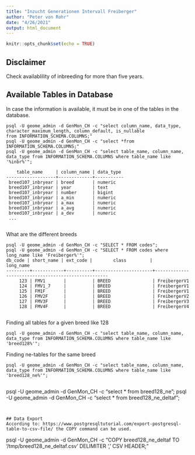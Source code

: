 ```yaml
---
title: "Inzucht Generationen Intervall Freiberger"
author: "Peter von Rohr"
date: "4/26/2021"
output: html_document
---
```


```r
knitr::opts_chunk$set(echo = TRUE)
```

## Disclaimer
Check availablility of inbreeding for more than five years.


## Available Tables in Database
In case the information is available, it must be in one of the tables in the database.

```
psql -U geome_admin -d GenMon_CH -c "select column_name, data_type, character_maximum_length, column_default, is_nullable
from INFORMATION_SCHEMA.COLUMNS;"
psql -U geome_admin -d GenMon_CH -c "select *from INFORMATION_SCHEMA.COLUMNS;"
psql -U geome_admin -d GenMon_CH -c "select table_name, column_name, data_type from INFORMATION_SCHEMA.COLUMNS where table_name like '%inbr%'";

    table_name     | column_name | data_type 
-------------------+-------------+-----------
 breed107_inbryear | breed       | numeric
 breed107_inbryear | year        | text
 breed107_inbryear | number      | bigint
 breed107_inbryear | a_min       | numeric
 breed107_inbryear | a_max       | numeric
 breed107_inbryear | a_avg       | numeric
 breed107_inbryear | a_dev       | numeric
 ...
 
```

What are the different breeds

```
psql -U geome_admin -d GenMon_CH -c "SELECT * FROM codes";
psql -U geome_admin -d GenMon_CH -c "SELECT * FROM codes where long_name like 'Freiberger%'";
db_code | short_name | ext_code |        class         |                     long_name                      
---------+------------+----------+----------------------+----------------------------------------------------
     123 | FMV1       |          | BREED                | FreibergerV1                                      
     124 | FMV1_7     |          | BREED                | FreibergerV1                                      
     125 | FM1F       |          | BREED                | FreibergerV1                                      
     126 | FMV2F      |          | BREED                | FreibergerV2                                      
     127 | FMV3F      |          | BREED                | FreibergerV3                                      
     128 | FMV4F      |          | BREED                | FreibergerV4       
     
```

Finding all tables for a given breed like 128

```
psql -U geome_admin -d GenMon_CH -c "select table_name, column_name, data_type from INFORMATION_SCHEMA.COLUMNS where table_name like 'breed128%'";
```

Finding ne-tables for the same breed

```
psql -U geome_admin -d GenMon_CH -c "select table_name, column_name, data_type from INFORMATION_SCHEMA.COLUMNS where table_name like 'breed128_ne%'";


```
psql -U geome_admin -d GenMon_CH -c "select * from breed128_ne";
psql -U geome_admin -d GenMon_CH -c "select * from breed128_ne_deltaf";
```


## Data Export
According to: https://www.postgresqltutorial.com/export-postgresql-table-to-csv-file/ the COPY command can be used.

```
psql -U geome_admin -d GenMon_CH -c "COPY breed128_ne_deltaf TO '/tmp/breed128_ne_deltaf.csv' DELIMITER ',' CSV HEADER;"
```



```



